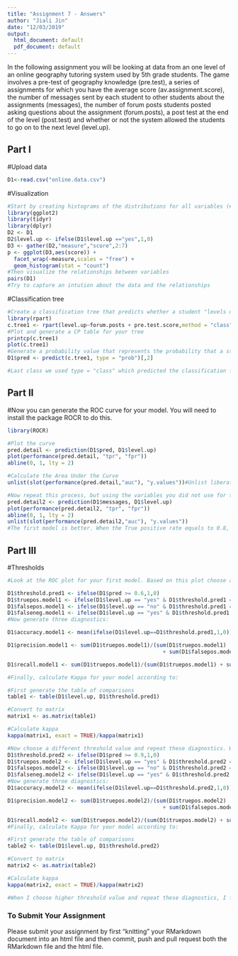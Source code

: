 ```yaml
---
title: "Assignment 7 - Answers"
author: "Jiali Jin"
date: "12/03/2019"
output:
  html_document: default
  pdf_document: default
---
```


In the following assignment you will be looking at data from an one level of an online geography tutoring system used by 5th grade students. The game involves a pre-test of geography knowledge (pre.test), a series of assignments for which you have the average score (av.assignment.score),  the number of messages sent by each student to other students about the assignments (messages), the number of forum posts students posted asking questions about the assignment (forum.posts), a post test at the end of the level (post.test) and whether or not the system allowed the students to go on to the next level (level.up).  

## Part I

#Upload data
```r
D1<-read.csv("online.data.csv")
```

#Visualization 
```r
#Start by creating histograms of the distributions for all variables (#HINT: look up "facet" in the ggplot documentation)
library(ggplot2)
library(tidyr)
library(dplyr)
D2 <- D1
D2$level.up <- ifelse(D1$level.up =="yes",1,0)
D3 <- gather(D2,"measure","score",2:7)
p <- ggplot(D3,aes(score)) +
  facet_wrap(~measure,scales = "free") +
  geom_histogram(stat = "count")
#Then visualize the relationships between variables
pairs(D1)
#Try to capture an intution about the data and the relationships

```
#Classification tree
```r
#Create a classification tree that predicts whether a student "levels up" in the online course using three variables of your choice (As we did last time, set all controls to their minimums)
library(rpart)
c.tree1 <- rpart(level.up~forum.posts + pre.test.score,method = "class", data = D1,control = rpart.control(minsplit = 1,minbucket = 1,cp = 0.001))
#Plot and generate a CP table for your tree 
printcp(c.tree1)
plot(c.tree1)
#Generate a probability value that represents the probability that a student levels up based your classification tree 
D1$pred <- predict(c.tree1, type = "prob")[,2]

#Last class we used type = "class" which predicted the classification for us, this time we are using type = "prob" to see the probability that our classififcation is based on.
```
## Part II
#Now you can generate the ROC curve for your model. You will need to install the package ROCR to do this.
```r

library(ROCR)

#Plot the curve
pred.detail <- prediction(D1$pred, D1$level.up) 
plot(performance(pred.detail, "tpr", "fpr"))
abline(0, 1, lty = 2)

#Calculate the Area Under the Curve
unlist(slot(performance(pred.detail,"auc"), "y.values"))#Unlist liberates the AUC value from the "performance" object created by ROCR

#Now repeat this process, but using the variables you did not use for the previous model and compare the plots & results of your two models. Which one do you think was the better model? Why?
pred.detail2 <- prediction(D1$messages, D1$level.up) 
plot(performance(pred.detail2, "tpr", "fpr"))
abline(0, 1, lty = 2)
unlist(slot(performance(pred.detail2,"auc"), "y.values"))
#The first model is better. When the True positive rate equals to 0.8, under the first model, the False positive rate is around 0.08, but under the second model, the False positive rate is 0.2, which is larger than the rate under the first model. Same situation for other values of True positive rates. 
```
## Part III
#Thresholds
```r
#Look at the ROC plot for your first model. Based on this plot choose a probability threshold that balances capturing the most correct predictions against false positives. Then generate a new variable in your data set that classifies each student according to your chosen threshold.

D1$threshold.pred1 <- ifelse(D1$pred >= 0.6,1,0)
D1$truepos.model1 <- ifelse(D1$level.up == "yes" & D1$threshold.pred1 == "yes", 1, 0)
D1$falsepos.model1 <- ifelse(D1$level.up == "no" & D1$threshold.pred1 == "yes", 1,0)
D1$falseneg.model1 <- ifelse(D1$level.up == "yes" & D1$threshold.pred1 == "no", 1,0)
#Now generate three diagnostics:

D1$accuracy.model1 <- mean(ifelse(D1$level.up==D1$threshold.pred1,1,0))

D1$precision.model1 <- sum(D1$truepos.model1)/(sum(D1$truepos.model1) 
                                                 + sum(D1$falsepos.model1))

D1$recall.model1 <- sum(D1$truepos.model1)/(sum(D1$truepos.model1) + sum(D1$falseneg.model1))

#Finally, calculate Kappa for your model according to:

#First generate the table of comparisons
table1 <- table(D1$level.up, D1$threshold.pred1)

#Convert to matrix
matrix1 <- as.matrix(table1)

#Calculate kappa
kappa(matrix1, exact = TRUE)/kappa(matrix1)

#Now choose a different threshold value and repeat these diagnostics. What conclusions can you draw about your two thresholds?
D1$threshold.pred2 <- ifelse(D1$pred >= 0.9,1,0)
D1$truepos.model2 <- ifelse(D1$level.up == "yes" & D1$threshold.pred2 == "yes", 1, 0)
D1$falsepos.model2 <- ifelse(D1$level.up == "no" & D1$threshold.pred2 == "yes", 1,0)
D1$falseneg.model2 <- ifelse(D1$level.up == "yes" & D1$threshold.pred2 == "no", 1,0)
#Now generate three diagnostics:
D1$accuracy.model2 <- mean(ifelse(D1$level.up==D1$threshold.pred2,1,0))

D1$precision.model2 <- sum(D1$truepos.model2)/(sum(D1$truepos.model2) 
                                                 + sum(D1$falsepos.model2))

D1$recall.model2 <- sum(D1$truepos.model2)/(sum(D1$truepos.model2) + sum(D1$falseneg.model2))
#Finally, calculate Kappa for your model according to:

#First generate the table of comparisons
table2 <- table(D1$level.up, D1$threshold.pred2)

#Convert to matrix
matrix2 <- as.matrix(table2)

#Calculate kappa
kappa(matrix2, exact = TRUE)/kappa(matrix2)

#When I choose higher threshold value and repeat these diagnostics, I found that the kappac value is higher.
```

### To Submit Your Assignment

Please submit your assignment by first "knitting" your RMarkdown document into an html file and then commit, push and pull request both the RMarkdown file and the html file.
